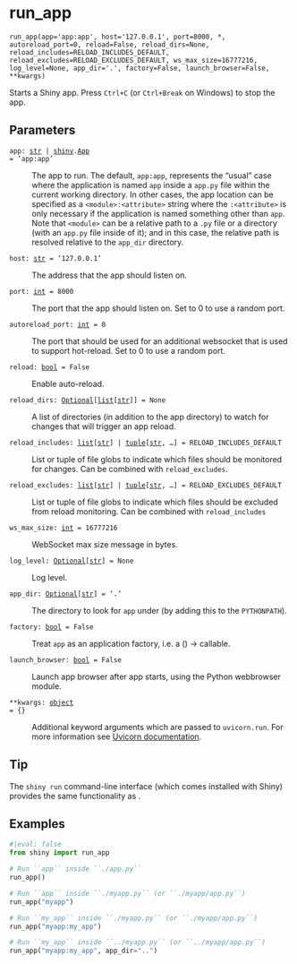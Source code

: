 # run_app { #shiny.run_app }

`run_app(app='app:app', host='127.0.0.1', port=8000, *, autoreload_port=0, reload=False, reload_dirs=None, reload_includes=RELOAD_INCLUDES_DEFAULT, reload_excludes=RELOAD_EXCLUDES_DEFAULT, ws_max_size=16777216, log_level=None, app_dir='.', factory=False, launch_browser=False, **kwargs)`

Starts a Shiny app. Press ``Ctrl+C`` (or ``Ctrl+Break`` on Windows) to stop the app.

## Parameters

<code><span class="parameter-name">app</span><span class="parameter-annotation-sep">:</span> <span class="parameter-annotation">[str](`str`) \| [shiny](`shiny`).[App](`shiny.App`)</span> <span class="parameter-default-sep">=</span> <span class="parameter-default">'app:app'</span></code>

:   The app to run. The default, ``app:app``, represents the "usual" case where the
    application is named ``app`` inside a ``app.py`` file within the current working
    directory. In other cases, the app location can be specified as a
    ``<module>:<attribute>`` string where the ``:<attribute>`` is only necessary if
    the application is named something other than ``app``. Note that ``<module>``
    can be a relative path to a ``.py`` file or a directory (with an ``app.py`` file
    inside of it); and in this case, the relative path is resolved relative to the
    ``app_dir`` directory.

<code><span class="parameter-name">host</span><span class="parameter-annotation-sep">:</span> <span class="parameter-annotation">[str](`str`)</span> <span class="parameter-default-sep">=</span> <span class="parameter-default">'127.0.0.1'</span></code>

:   The address that the app should listen on.

<code><span class="parameter-name">port</span><span class="parameter-annotation-sep">:</span> <span class="parameter-annotation">[int](`int`)</span> <span class="parameter-default-sep">=</span> <span class="parameter-default">8000</span></code>

:   The port that the app should listen on. Set to 0 to use a random port.

<code><span class="parameter-name">autoreload_port</span><span class="parameter-annotation-sep">:</span> <span class="parameter-annotation">[int](`int`)</span> <span class="parameter-default-sep">=</span> <span class="parameter-default">0</span></code>

:   The port that should be used for an additional websocket that is used to support
    hot-reload. Set to 0 to use a random port.

<code><span class="parameter-name">reload</span><span class="parameter-annotation-sep">:</span> <span class="parameter-annotation">[bool](`bool`)</span> <span class="parameter-default-sep">=</span> <span class="parameter-default">False</span></code>

:   Enable auto-reload.

<code><span class="parameter-name">reload_dirs</span><span class="parameter-annotation-sep">:</span> <span class="parameter-annotation">[Optional](`typing.Optional`)\[[list](`list`)\[[str](`str`)\]\]</span> <span class="parameter-default-sep">=</span> <span class="parameter-default">None</span></code>

:   A list of directories (in addition to the app directory) to watch for changes that
    will trigger an app reload.

<code><span class="parameter-name">reload_includes</span><span class="parameter-annotation-sep">:</span> <span class="parameter-annotation">[list](`list`)\[[str](`str`)\] \| [tuple](`tuple`)\[[str](`str`), ...\]</span> <span class="parameter-default-sep">=</span> <span class="parameter-default">RELOAD_INCLUDES_DEFAULT</span></code>

:   List or tuple of file globs to indicate which files should be monitored for
    changes. Can be combined with `reload_excludes`.

<code><span class="parameter-name">reload_excludes</span><span class="parameter-annotation-sep">:</span> <span class="parameter-annotation">[list](`list`)\[[str](`str`)\] \| [tuple](`tuple`)\[[str](`str`), ...\]</span> <span class="parameter-default-sep">=</span> <span class="parameter-default">RELOAD_EXCLUDES_DEFAULT</span></code>

:   List or tuple of file globs to indicate which files should be excluded from
    reload monitoring. Can be combined with `reload_includes`

<code><span class="parameter-name">ws_max_size</span><span class="parameter-annotation-sep">:</span> <span class="parameter-annotation">[int](`int`)</span> <span class="parameter-default-sep">=</span> <span class="parameter-default">16777216</span></code>

:   WebSocket max size message in bytes.

<code><span class="parameter-name">log_level</span><span class="parameter-annotation-sep">:</span> <span class="parameter-annotation">[Optional](`typing.Optional`)\[[str](`str`)\]</span> <span class="parameter-default-sep">=</span> <span class="parameter-default">None</span></code>

:   Log level.

<code><span class="parameter-name">app_dir</span><span class="parameter-annotation-sep">:</span> <span class="parameter-annotation">[Optional](`typing.Optional`)\[[str](`str`)\]</span> <span class="parameter-default-sep">=</span> <span class="parameter-default">'.'</span></code>

:   The directory to look for ``app`` under (by adding this to the ``PYTHONPATH``).

<code><span class="parameter-name">factory</span><span class="parameter-annotation-sep">:</span> <span class="parameter-annotation">[bool](`bool`)</span> <span class="parameter-default-sep">=</span> <span class="parameter-default">False</span></code>

:   Treat ``app`` as an application factory, i.e. a () -> <ASGI app> callable.

<code><span class="parameter-name">launch_browser</span><span class="parameter-annotation-sep">:</span> <span class="parameter-annotation">[bool](`bool`)</span> <span class="parameter-default-sep">=</span> <span class="parameter-default">False</span></code>

:   Launch app browser after app starts, using the Python webbrowser module.

<code><span class="parameter-name">**kwargs</span><span class="parameter-annotation-sep">:</span> <span class="parameter-annotation">[object](`object`)</span> <span class="parameter-default-sep">=</span> <span class="parameter-default">{}</span></code>

:   Additional keyword arguments which are passed to ``uvicorn.run``. For more
    information see [Uvicorn documentation](https://www.uvicorn.org/).

## Tip

The ``shiny run`` command-line interface (which comes installed with Shiny) provides
the same functionality as [](:func:`~shiny.run_app`).

## Examples

```python
#|eval: false
from shiny import run_app

# Run ``app`` inside ``./app.py``
run_app()

# Run ``app`` inside ``./myapp.py`` (or ``./myapp/app.py``)
run_app("myapp")

# Run ``my_app`` inside ``./myapp.py`` (or ``./myapp/app.py``)
run_app("myapp:my_app")

# Run ``my_app`` inside ``../myapp.py`` (or ``../myapp/app.py``)
run_app("myapp:my_app", app_dir="..")
```